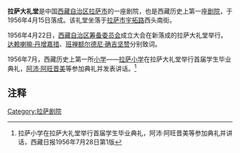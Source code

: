 '''拉萨大礼堂'''是中国[[西藏自治区|西藏自治区]][[拉萨市|拉萨市]]的一座剧院，也是西藏历史上第一座[[剧院|剧院]]，于1956年4月15日落成。该礼堂坐落于[[拉萨市|拉萨市]][[宇拓路|宇拓路]]西头南街。

1956年4月22日，[[西藏自治区筹备委员会|西藏自治区筹备委员会]]成立大会在新落成的拉萨大礼堂举行。[[达赖喇嘛·丹增嘉措|达赖喇嘛·丹增嘉措]]、[[班禅额尔德尼·确吉坚赞|班禅额尔德尼·确吉坚赞]]分别致词。

1956年7月，西藏历史上第一所[[小学|小学]]——[[拉萨小学|拉萨小学]]在拉萨大礼堂举行首届学生毕业典礼，[[阿沛·阿旺晋美|阿沛·阿旺晋美]]等参加典礼并发表讲话。<ref>拉萨小学在拉萨大礼堂举行首届学生毕业典礼，阿沛·阿旺晋美等参加典礼并讲话，西藏日报1956年7月28日第1版</ref>

==注释==
{{reflist}}
{{拉萨地标}}

[[Category:拉萨剧院|Category:拉萨剧院]]